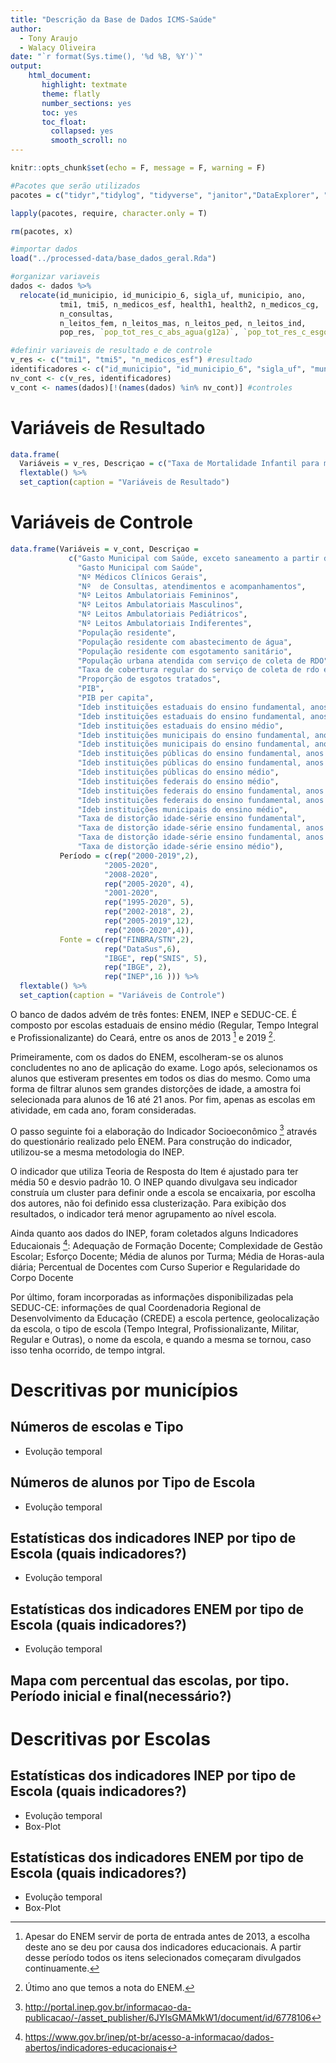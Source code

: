 ```yaml
---
title: "Descrição da Base de Dados ICMS-Saúde"
author: 
  - Tony Araujo
  - Walacy Oliveira
date: "`r format(Sys.time(), '%d %B, %Y')`"
output:
    html_document:
       highlight: textmate
       theme: flatly
       number_sections: yes
       toc: yes
       toc_float:
         collapsed: yes
         smooth_scroll: no
---
```


```r
knitr::opts_chunk$set(echo = F, message = F, warning = F)
```

```r
#Pacotes que serão utilizados 
pacotes = c("tidyr","tidylog", "tidyverse", "janitor","DataExplorer", "flextable")

lapply(pacotes, require, character.only = T)

rm(pacotes, x)

```

```r
#importar dados 
load("../processed-data/base_dados_geral.Rda")

#organizar variaveis
dados <- dados %>% 
  relocate(id_municipio, id_municipio_6, sigla_uf, municipio, ano,
           tmi1, tmi5, n_medicos_esf, health1, health2, n_medicos_cg,
           n_consultas,
           n_leitos_fem, n_leitos_mas, n_leitos_ped, n_leitos_ind,
           pop_res, `pop_tot_res_c_abs_agua(g12a)`, `pop_tot_res_c_esgot_san(g12b)`, `pop_urb_col_rdo(co014)`, `tx_cob_col_rdo(in015)`, prop_esg_tratado, pib, pib_per)

#definir variaveis de resultado e de controle
v_res <- c("tmi1", "tmi5", "n_medicos_esf") #resultado
identificadores <- c("id_municipio", "id_municipio_6", "sigla_uf", "municipio", "ano")
nv_cont <- c(v_res, identificadores)
v_cont <- names(dados)[!(names(dados) %in% nv_cont)] #controles


```


# Variáveis de Resultado



```r
data.frame(
  Variáveis = v_res, Descriçao = c("Taxa de Mortalidade Infantil para menores de 1 ano", "Taxa de Mortalidade Infantil para menores de 5 anos", "Médicos da Estratégia Saéde da Família"), Período = c("1996-2019", "1996-2019", "2005-2020"), Fonte = "DataSus") %>% 
  flextable() %>% 
  set_caption(caption = "Variáveis de Resultado")

```

# Variáveis de Controle

```r
data.frame(Variáveis = v_cont, Descriçao = 
             c("Gasto Municipal com Saúde, exceto saneamento a partir de 2002",
               "Gasto Municipal com Saúde",
               "Nº Médicos Clínicos Gerais",
               "Nº  de Consultas, atendimentos e acompanhamentos",
               "Nº Leitos Ambulatoriais Femininos",
               "Nº Leitos Ambulatoriais Masculinos",
               "Nº Leitos Ambulatoriais Pediátricos",
               "Nº Leitos Ambulatoriais Indiferentes",
               "População residente",
               "População residente com abastecimento de água",
               "População residente com esgotamento sanitário",
               "População urbana atendida com serviço de coleta de RDO",
               "Taxa de cobertura regular do serviço de coleta de rdo em relação à população total do município",
               "Proporção de esgotos tratados",
               "PIB",
               "PIB per capita",
               "Ideb instituições estaduais do ensino fundamental, anos finais",
               "Ideb instituições estaduais do ensino fundamental, anos iniciais",
               "Ideb instituições estaduais do ensino médio",
               "Ideb instituições municipais do ensino fundamental, anos finais",
               "Ideb instituições municipais do ensino fundamental, anos iniciais",
               "Ideb instituições públicas do ensino fundamental, anos finais",
               "Ideb instituições públicas do ensino fundamental, anos iniciais",
               "Ideb instituições públicas do ensino médio",
               "Ideb instituições federais do ensino médio",
               "Ideb instituições federais do ensino fundamental, anos finais",
               "Ideb instituições federais do ensino fundamental, anos iniciais",
               "Ideb instituições municipais do ensino médio",
               "Taxa de distorção idade-série ensino fundamental",
               "Taxa de distorção idade-série ensino fundamental, anos iniciais",
               "Taxa de distorção idade-série ensino fundamental, anos finais",
               "Taxa de distorção idade-série ensino médio"),
           Período = c(rep("2000-2019",2),
                     "2005-2020",
                     "2008-2020",
                     rep("2005-2020", 4),
                     "2001-2020",
                     rep("1995-2020", 5),
                     rep("2002-2018", 2),
                     rep("2005-2019",12),
                     rep("2006-2020",4)),
           Fonte = c(rep("FINBRA/STN",2),
                     rep("DataSus",6),
                     "IBGE", rep("SNIS", 5),
                     rep("IBGE", 2),
                     rep("INEP",16 ))) %>%
  flextable() %>%
  set_caption(caption = "Variáveis de Controle")
```
O banco de dados advém de três fontes: ENEM, INEP e SEDUC-CE. É composto por escolas estaduais de ensino médio (Regular, Tempo Integral e Profissionalizante) do Ceará, entre os anos de 2013 [^1] e 2019 [^2].

[^1]: Apesar do ENEM servir de porta de entrada antes de 2013, a escolha deste ano se deu por causa dos indicadores educacionais. A partir desse período todos os itens selecionados começaram divulgados continuamente.

[^2]: Útimo ano que temos a nota do ENEM.

Primeiramente, com os dados do ENEM, escolheram-se os alunos concludentes no ano de aplicação do exame. Logo após, selecionamos os alunos que estiveram presentes em todos os dias do mesmo. Como uma forma de filtrar alunos sem grandes distorções de idade, a amostra foi selecionada para alunos de 16 até 21 anos. Por fim, apenas as escolas em atividade, em cada ano, foram consideradas.

O passo seguinte foi a elaboração do Indicador Socioeconômico [^3] através do questionário realizado pelo ENEM. Para construção do indicador, utilizou-se a mesma metodologia do INEP.

[^3]: <http://portal.inep.gov.br/informacao-da-publicacao/-/asset_publisher/6JYIsGMAMkW1/document/id/6778106>

O indicador que utiliza Teoria de Resposta do Item é ajustado para ter média 50 e desvio padrão 10. O INEP quando divulgava seu indicador construía um cluster para definir onde a escola se encaixaria, por escolha dos autores, não foi definido essa clusterização. Para exibição dos resultados, o indicador terá menor agrupamento ao nível escola.

Ainda quanto aos dados do INEP, foram coletados alguns Indicadores Educaionais [^4]: Adequação de Formação Docente; Complexidade de Gestão Escolar; Esforço Docente; Média de alunos por Turma; Média de Horas-aula diária; Percentual de Docentes com Curso Superior e Regularidade do Corpo Docente

[^4]: <https://www.gov.br/inep/pt-br/acesso-a-informacao/dados-abertos/indicadores-educacionais>

Por último, foram incorporadas as informações disponibilizadas pela SEDUC-CE: informações de qual Coordenadoria Regional de Desenvolvimento da Educação (CREDE) a escola pertence, geolocalização da escola, o tipo de escola (Tempo Integral, Profissionalizante, Militar, Regular e Outras), o nome da escola, e quando a mesma se tornou, caso isso tenha ocorrido, de tempo intgral.

# Descritivas por municípios

## Números de escolas e Tipo

-   Evolução temporal

## Números de alunos por Tipo de Escola

-   Evolução temporal

## Estatísticas dos indicadores INEP por tipo de Escola (quais indicadores?)

-   Evolução temporal

## Estatísticas dos indicadores ENEM por tipo de Escola (quais indicadores?)

-   Evolução temporal

## Mapa com percentual das escolas, por tipo. Período inicial e final(necessário?)

# Descritivas por Escolas

## Estatísticas dos indicadores INEP por tipo de Escola (quais indicadores?)

-   Evolução temporal
-   Box-Plot

## Estatísticas dos indicadores ENEM por tipo de Escola (quais indicadores?)

-   Evolução temporal
-   Box-Plot
